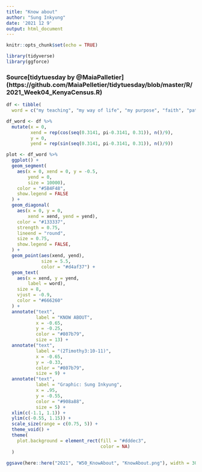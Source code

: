 ```yaml
---
title: "Know about"
author: "Sung Inkyung"
date: '2021 12 9'
output: html_document
---
```


```r
knitr::opts_chunk$set(echo = TRUE)
```

```r
library(tidyverse)
library(ggforce)
```
### Source[tidytuesday by @MaiaPalletier] (https://github.com/MaiaPelletier/tidytuesday/blob/master/R/2021_Week04_KenyaCensus.R)

```r
df <- tibble(
  word = c("my teaching", "my way of life", "my purpose", "faith", "patience", "love", "endurance", "persecution", "suffering"))

```


```r
df_word <- df %>% 
  mutate(x = 0,
         xend = rep(cos(seq(0.3141, pi-0.3141, 0.31)), n()/9),
         y = 0,
         yend = rep(sin(seq(0.3141, pi-0.3141, 0.31)), n()/9))
```

```r
plot <- df_word %>% 
  ggplot() +
  geom_segment(
    aes(x = 0, xend = 0, y = -0.5, 
        yend = 0,
        size = 10000),
    color = "#5B4F48",
    show.legend = FALSE
  ) +
  geom_diagonal(
    aes(x = 0, y = 0, 
        xend = xend, yend = yend), 
    color = "#133337",
    strength = 0.75, 
    lineend = "round", 
    size = 0.75,
    show.legend = FALSE,
  ) +
  geom_point(aes(xend, yend),
             size = 5.5,
             color = "#d4af37") +
  geom_text(
    aes(x = xend, y = yend, 
        label = word),
    size = 8, 
    vjust = -0.9, 
    color = "#666260"
  ) +
  annotate("text", 
           label = "KNOW ABOUT", 
           x = -0.65, 
           y = -0.25, 
           color = "#807b79", 
           size = 13) +
  annotate("text", 
           label = "(2Timothy3:10-11)", 
           x = -0.65, 
           y = -0.33, 
           color = "#807b79", 
           size = 9) +
  annotate("text",
           label = "Graphic: Sung Inkyung",
           x = .95,
           y = -0.55,
           color = "#908a88",
           size = 5) +
  xlim(c(-1.1, 1.1)) +
  ylim(c(-0.55, 1.15)) +
  scale_size(range = c(0.75, 5)) +
  theme_void() +
  theme(
    plot.background = element_rect(fill = "#dddec3", 
                                   color = NA)
  )

ggsave(here::here("2021", "W50_KnowAbout", "KnowAbout.png"), width = 30, height = 25, units = "cm")

```

